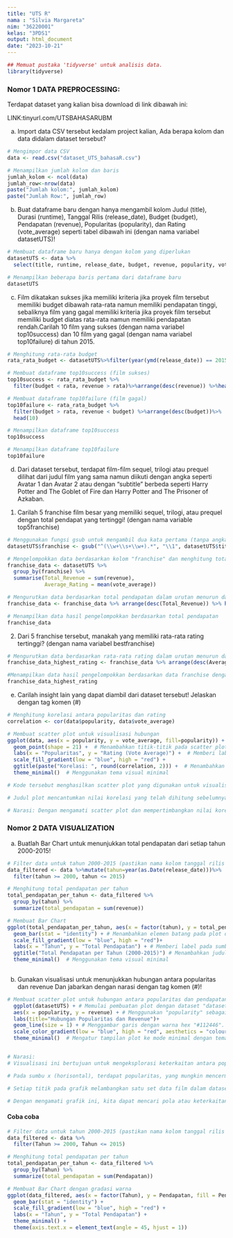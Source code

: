 ```yaml
---
title: "UTS R"
nama : "Silvia Margareta"
nim: "36220001"
kelas: "3PDS1"
output: html_document
date: "2023-10-21"
---
```


```r
## Memuat pustaka 'tidyverse' untuk analisis data.
library(tidyverse)
```

### Nomor 1 DATA PREPROCESSING:

Terdapat dataset yang kalian bisa download di link dibawah ini:

LINK:tinyurl.com/UTSBAHASARUBM

a)  Import data CSV tersebut kedalam project kalian, Ada berapa kolom dan data didalam dataset tersebut?

```r
# Mengimpor data CSV
data <- read.csv("dataset_UTS_bahasaR.csv")

# Menampilkan jumlah kolom dan baris
jumlah_kolom <- ncol(data)
jumlah_row<-nrow(data)
paste("Jumlah kolom:", jumlah_kolom)
paste("Jumlah Row:", jumlah_row)
```

b)  Buat dataframe baru dengan hanya mengambil kolom Judul (title), Durasi (runtime), Tanggal Rilis (release_date), Budget (budget), Pendapatan (revenue), Popularitas (popularity), dan Rating (vote_average) seperti tabel dibawah ini (dengan nama variabel datasetUTS)!

```r
# Membuat dataframe baru hanya dengan kolom yang diperlukan
datasetUTS <- data %>%
  select(title, runtime, release_date, budget, revenue, popularity, vote_average)

# Menampilkan beberapa baris pertama dari dataframe baru
datasetUTS
```

c)  Film dikatakan sukses jika memiliki kriteria jika proyek film tersebut memiliki budget dibawah rata-rata namun memiliki pendapatan tinggi, sebaliknya film yang gagal memiliki kriteria jika proyek film tersebut memiliki budget diatas rata-rata namun memiliki pendapatan rendah.Carilah 10 film yang sukses (dengan nama variabel top10success) dan 10 film yang gagal (dengan nama variabel top10failure) di tahun 2015.

```r
# Menghitung rata-rata budget
rata_rata_budget <- datasetUTS%>%filter(year(ymd(release_date)) == 2015)%>%mutate(rata=mean(budget))

# Membuat dataframe top10success (film sukses)
top10success <- rata_rata_budget %>%
  filter(budget < rata, revenue > rata)%>%arrange(desc(revenue)) %>%head(10)

# Membuat dataframe top10failure (film gagal)
top10failure <- rata_rata_budget %>%
  filter(budget > rata, revenue < budget) %>%arrange(desc(budget))%>%
  head(10)

# Menampilkan dataframe top10success
top10success

# Menampilkan dataframe top10failure
top10failure
```

d)  Dari dataset tersebut, terdapat film-film sequel, trilogi atau prequel dilihat dari judul film yang sama namun diikuti dengan angka seperti Avatar 1 dan Avatar 2 atau dengan "subtitle" berbeda seperti Harry Potter and The Goblet of Fire dan Harry Potter and The Prisoner of Azkaban.

<!-- -->

1.  Carilah 5 franchise film besar yang memiliki sequel, trilogi, atau prequel dengan total pendapat yang tertinggi! (dengan nama variable top5franchise)

```r
# Menggunakan fungsi gsub untuk mengambil dua kata pertama (tanpa angka) dari kolom "title" dan menyimpannya dalam kolom "franchise" di datasetUTS.
datasetUTS$franchise <- gsub("^(\\w+\\s+\\w+).*", "\\1", datasetUTS$title)

# Mengelompokkan data berdasarkan kolom "franchise" dan menghitung total pendapatan dan rata-rata rating.
franchise_data <- datasetUTS %>%
  group_by(franchise) %>%
  summarise(Total_Revenue = sum(revenue),
            Average_Rating = mean(vote_average))

# Mengurutkan data berdasarkan total pendapatan dalam urutan menurun dan mengambil 5 data teratas.
franchise_data <- franchise_data %>% arrange(desc(Total_Revenue)) %>% head(5)

# Menampilkan data hasil pengelompokkan berdasarkan total pendapatan
franchise_data

```

2.  Dari 5 franchise tersebut, manakah yang memiliki rata-rata rating tertinggi? (dengan nama variabel bestfranchise)

```r
# Mengurutkan data berdasarkan rata-rata rating dalam urutan menurun dan mengambil data dengan rating tertinggi.
franchise_data_highest_rating <- franchise_data %>% arrange(desc(Average_Rating)) %>% head(1)

#Menampilkan data hasil pengelompokkan berdasarkan data franchise dengan rating tertinggi.
franchise_data_highest_rating
```

e)  Carilah insight lain yang dapat diambil dari dataset tersebut! Jelaskan dengan tag komen (\#)

```r
# Menghitung korelasi antara popularitas dan rating
correlation <- cor(data$popularity, data$vote_average)

# Membuat scatter plot untuk visualisasi hubungan
ggplot(data, aes(x = popularity, y = vote_average, fill=popularity)) +
  geom_point(shape = 21) +  # Menambahkan titik-titik pada scatter plot dan memberi warna
  labs(x = "Popularitas", y = "Rating (Vote Average)") +  # Memberi label sumbu x dan y
  scale_fill_gradient(low = "blue", high = "red") +
  ggtitle(paste("Korelasi: ", round(correlation, 2))) +  # Menambahkan judul dengan nilai korelasi
  theme_minimal()  # Menggunakan tema visual minimal

# Kode tersebut menghasilkan scatter plot yang digunakan untuk visualisasi hubungan antara popularitas (popularity) dan rating film (vote_average). Scatter plot ini menunjukkan titik-titik data di mana sumbu x mewakili popularitas dan sumbu y mewakili rating. Pada plot ini, titik-titik data ditampilkan dalam warna biru, dan kita dapat mengamati pola hubungan antara popularitas dan rating. Jika terdapat korelasi yang kuat, kita mungkin melihat sebaran titik-titik yang membentuk pola linier.

# Judul plot mencantumkan nilai korelasi yang telah dihitung sebelumnya, sehingga pemirsa dapat melihat sejauh mana hubungan ini bersifat positif atau negatif. Untuk menjaga kesederhanaan dan kejelasan plot, tema minimal digunakan.

# Narasi: Dengan mengamati scatter plot dan mempertimbangkan nilai korelasi, kita dapat mengevaluasi seberapa besar pengaruh popularitas film terhadap rating. Jika terdapat korelasi positif yang kuat, ini bisa mengindikasikan bahwa film dengan popularitas tinggi cenderung mendapatkan rating yang lebih tinggi. Sebaliknya, jika terdapat korelasi negatif yang kuat, maka film-film dengan popularitas tinggi mungkin cenderung memiliki rating yang lebih rendah. Insight ini memberikan pemahaman yang berharga tentang bagaimana tingkat popularitas dapat memengaruhi penilaian penonton terhadap suatu film.
```

### Nomor 2 DATA VISUALIZATION

a)  Buatlah Bar Chart untuk menunjukkan total pendapatan dari setiap tahun 2000-2015!

```r
# Filter data untuk tahun 2000-2015 (pastikan nama kolom tanggal rilis yang benar)
data_filtered <- data %>%mutate(tahun=year(as.Date(release_date)))%>%
  filter(tahun >= 2000, tahun <= 2015)

# Menghitung total pendapatan per tahun
total_pendapatan_per_tahun <- data_filtered %>%
  group_by(tahun) %>%
  summarize(total_pendapatan = sum(revenue))

# Membuat Bar Chart
ggplot(total_pendapatan_per_tahun, aes(x = factor(tahun), y = total_pendapatan,fill=total_pendapatan)) +
  geom_bar(stat = "identity") + # Menambahkan elemen batang pada plot dan mengisi warna batang dengan kuning
  scale_fill_gradient(low = "blue", high = "red")+
  labs(x = "Tahun", y = "Total Pendapatan") + # Memberi label pada sumbu x (Tahun) dan sumbu y (Total Pendapatan)
  ggtitle("Total Pendapatan per Tahun (2000-2015)") # Menambahkan judul plot
  theme_minimal()  # Menggunakan tema visual minimal
  
```

b)  Gunakan visualisasi untuk menunjukkan hubungan antara popularitas dan revenue Dan jabarkan dengan narasi dengan tag komen (\#)!

```r
# Membuat scatter plot untuk hubungan antara popularitas dan pendapatan
  ggplot(datasetUTS) + # Memulai pembuatan plot dengan dataset "datasetUTS" menggunakan ggplot.
  aes(x = popularity, y = revenue) + # Menggunakan "popularity" sebagai sumbu x dan "revenue" sebagai sumbu y.
  labs(title="Hubungan Popularitas dan Revenue")+
  geom_line(size = 1) + # Menggambar garis dengan warna hex "#112446".
  scale_color_gradient(low = "blue", high = "red", aesthetics = "colour")+
  theme_minimal()  # Mengatur tampilan plot ke mode minimal dengan tema "minimal".


# Narasi:
# Visualisasi ini bertujuan untuk mengeksplorasi keterkaitan antara popularitas (popularitas) dan pendapatan (revenue) dalam dataset. Dalam grafik ini, digunakan scatter plot, yang merupakan jenis grafik yang sesuai untuk menggambarkan hubungan antara dua variabel numerik.

# Pada sumbu x (horisontal), terdapat popularitas, yang mungkin mencerminkan tingkat kepopuleran film, sedangkan pada sumbu y (vertikal), terdapat pendapatan, yang mengindikasikan total pendapatan yang dihasilkan oleh film-film tersebut.

# Setiap titik pada grafik melambangkan satu set data film dalam dataset. Warna titik-titiknya disetel sebagai "#112446".

# Dengan mengamati grafik ini, kita dapat mencari pola atau keterkaitan antara tingkat popularitas dan pendapatan film-film tersebut. Semakin tinggi posisi suatu titik pada grafik, semakin tinggi tingkat revenue film tersebut. Visualisasi ini dapat membantu kita dalam menilai apakah ada hubungan atau korelasi antara tingkat popularitas dan pendapatan film-film tersebut. Jika ada pola yang terlihat dengan jelas, hal ini dapat memberikan wawasan yang berharga dalam proses analisis data.
```

#### Coba coba
```r
# Filter data untuk tahun 2000-2015 (pastikan nama kolom tanggal rilis yang benar)
data_filtered <- data %>%
  filter(Tahun >= 2000, Tahun <= 2015)

# Menghitung total pendapatan per tahun
total_pendapatan_per_tahun <- data_filtered %>%
  group_by(Tahun) %>% 
  summarize(total_pendapatan = sum(Pendapatan))

# Membuat Bar Chart dengan gradasi warna
ggplot(data_filtered, aes(x = factor(Tahun), y = Pendapatan, fill = Pendapatan)) +
  geom_bar(stat = "identity") +
  scale_fill_gradient(low = "blue", high = "red") +
  labs(x = "Tahun", y = "Total Pendapatan") +
  theme_minimal() +
  theme(axis.text.x = element_text(angle = 45, hjust = 1))

```
